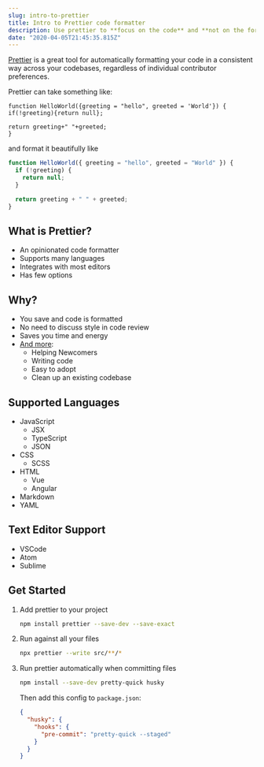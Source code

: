 ```yaml
---
slug: intro-to-prettier
title: Intro to Prettier code formatter
description: Use prettier to **focus on the code** and **not on the formatting**.
date: "2020-04-05T21:45:35.815Z"
---
```


[Prettier](https://prettier.io/) is a great tool for automatically formatting your code in a consistent way across your codebases, regardless of individual contributor preferences.

Prettier can take something like:

```
function HelloWorld({greeting = "hello", greeted = 'World'}) {
if(!greeting){return null};

return greeting+" "+greeted;
}
```

and format it beautifully like

```js
function HelloWorld({ greeting = "hello", greeted = "World" }) {
  if (!greeting) {
    return null;
  }

  return greeting + " " + greeted;
}
```

## What is Prettier?

- An opinionated code formatter
- Supports many languages
- Integrates with most editors
- Has few options

## Why?

- You save and code is formatted
- No need to discuss style in code review
- Saves you time and energy
- [And more](https://prettier.io/docs/en/why-prettier.html):
  - Helping Newcomers
  - Writing code
  - Easy to adopt
  - Clean up an existing codebase

## Supported Languages

- JavaScript
  - JSX
  - TypeScript
  - JSON
- CSS
  - SCSS
- HTML
  - Vue
  - Angular
- Markdown
- YAML

## Text Editor Support

- VSCode
- Atom
- Sublime

## Get Started

1. Add prettier to your project

   ```sh
   npm install prettier --save-dev --save-exact
   ```

2. Run against all your files

   ```sh
   npx prettier --write src/**/*
   ```

3. Run prettier automatically when committing files

   ```sh
   npm install --save-dev pretty-quick husky
   ```

   Then add this config to `package.json`:

   ```json
   {
     "husky": {
       "hooks": {
         "pre-commit": "pretty-quick --staged"
       }
     }
   }
   ```

